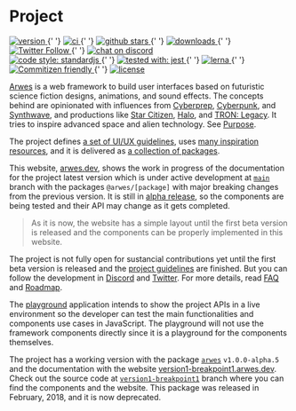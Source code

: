 
# Project

<div>
    <a href="https://npmjs.org/package/@arwes/core" target='_blank'>
        <img src="https://img.shields.io/npm/v/@arwes/core.svg" alt="version" style={{ display: 'inline-block' }} />
    </a>
    {' '}
    <a href="https://github.com/arwes/arwes/actions" target='_blank'>
        <img src="https://github.com/arwes/arwes/workflows/ci/badge.svg" alt="ci" style={{ display: 'inline-block' }} />
    </a>
    {' '}
    <a href="https://github.com/arwes/arwes" target='_blank'>
        <img src="https://img.shields.io/github/stars/arwes/arwes.svg?style=social&label=stars" alt="github stars" style={{ display: 'inline-block' }} />
    </a>
    {' '}
    <a href="https://npmjs.org/package/@arwes/core" target='_blank'>
        <img src="https://img.shields.io/npm/dm/@arwes/core.svg" alt="downloads" style={{ display: 'inline-block' }} />
    </a>
    {' '}
    <a href="https://twitter.com/arwesjs" target='_blank'>
        <img src="https://img.shields.io/twitter/follow/arwesjs.svg?label=%40arwesjs&style=social" alt="Twitter Follow" style={{ display: 'inline-block' }} />
    </a>
    {' '}
    <a href="https://discord.gg/s5sbTkw" target='_blank'>
        <img src="https://img.shields.io/badge/chat-discord-blue.svg" alt="chat on discord" style={{ display: 'inline-block' }} />
    </a>
</div>
<div>
    <a href="https://standardjs.com" target='_blank'>
        <img src="https://img.shields.io/badge/code_style-standardjs-d2bb09.svg" alt="code style: standardjs" style={{ display: 'inline-block' }} />
    </a>
    {' '}
    <a href="https://jestjs.io" target='_blank'>
        <img src="https://img.shields.io/badge/tested%20with-jest-15c213.svg" alt="tested with: jest" style={{ display: 'inline-block' }} />
    </a>
    {' '}
    <a href="https://lernajs.io" target='_blank'>
        <img src="https://img.shields.io/badge/maintained%20with-lerna-cc00ff.svg" alt="lerna" style={{ display: 'inline-block' }} />
    </a>
    {' '}
    <a href="http://commitizen.github.io/cz-cli" target='_blank'>
        <img src="https://img.shields.io/badge/commitizen-friendly-brightgreen.svg" alt="Commitizen friendly" style={{ display: 'inline-block' }} />
    </a>
    {' '}
    <a href="https://github.com/arwes/arwes/blob/main/LICENSE" target='_blank'>
        <img src="https://img.shields.io/github/license/arwes/arwes.svg?maxAge=2592000" alt="license" style={{ display: 'inline-block' }} />
    </a>
</div>

[Arwes](https://arwes.dev) is a web framework to build user interfaces based on
futuristic science fiction designs, animations, and sound effects. The concepts
behind are opinionated with influences from [Cyberprep](https://aesthetics.fandom.com/wiki/Cyberprep),
[Cyberpunk](https://en.wikipedia.org/wiki/Cyberpunk), and [Synthwave](https://en.wikipedia.org/wiki/Synthwave),
and productions like [Star Citizen](http://robertsspaceindustries.com),
[Halo](https://www.halowaypoint.com/en-us/games), and [TRON: Legacy](http://www.imdb.com/title/tt1104001).
It tries to inspire advanced space and alien technology. See [Purpose](/project/purpose).

The project defines [a set of UI/UX guidelines](/project/guidelines), uses
[many inspiration resources](/design), and it is delivered as [a collection of packages](/develop).

This website, [arwes.dev](https://arwes.dev), shows the work in progress of the
documentation for the project latest version which is under active development
at [`main`](https://github.com/arwes/arwes) branch with the packages `@arwes/[package]`
with major breaking changes from the previous version. It is still in
[alpha release](https://stackoverflow.com/questions/40067469), so the components
are being tested and their API may change as it gets completed.

> As it is now, the website has a simple layout until the first beta version is
released and the components can be properly implemented in this website.

The project is not fully open for sustancial contributions yet until the
first beta version is released and the [project guidelines](/project/guidelines)
are finished. But you can follow the development in [Discord](https://discord.gg/s5sbTkw)
and [Twitter](https://twitter.com/arwesjs). For more details, read
[FAQ](/project/faq) and [Roadmap](/project/roadmap).

The [playground](https://playground.arwes.dev) application intends to show the
project APIs in a live environment so the developer can test the main functionalities
and components use cases in JavaScript. The playground will not use the framework
components directly since it is a playground for the components themselves.

The project has a working version with the package [`arwes`](https://npmjs.org/package/arwes)
`v1.0.0-alpha.5` and the documentation with the website [version1-breakpoint1.arwes.dev](https://version1-breakpoint1.arwes.dev).
Check out the source code at [`version1-breakpoint1`](https://github.com/arwes/arwes/tree/version1-breakpoint1)
branch where you can find the components and the website. This package was released
in February, 2018, and it is now deprecated.
